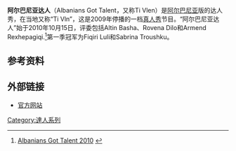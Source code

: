 {{Infobox television
| show_name            = 阿尔巴尼亚达人
| image                = 
| country              = 阿尔巴尼亚
| caption              = 
| format               = [[达人秀|达人秀]]
| runtime              = 30 – 150分钟
| picture_format       = [[1080i|1080i]] ([[16:9|16:9]] [[HDTV|HDTV]])
| creator              = [[西蒙·高維爾|西蒙·高維爾]]
| presenter            = Albana Osmani、Benet Kaci
| judges               = Altin Basha、Rovena Dilo、Armend Rexhepagiqi
| channel              = [[Top_Channel|Top Channel]]
| first_aired          = {{start date|2010|08|25|df=y}}
| last_aired           = 2010年10月27日
| num_episodes         = 10
| num_series           = 1
| producer             = 
}}
'''阿尔巴尼亚达人'''（Albanians Got Talent，又称Ti Vlen）是[[阿尔巴尼亚|阿尔巴尼亚]]版的达人秀，在当地又称“Ti Vln”，这是2009年停播的一档[[真人秀|真人秀]]节目。“阿尔巴尼亚达人”始于2010年10月15日，评委包括Altin Basha、Rovena Dilo和Armend Rexhepagiqi.<ref>[http://top-channel.tv/tivlen/ Albanians Got Talent 2010] {{webarchive|url=https://web.archive.org/web/20100910231545/http://top-channel.tv/tivlen/ |date=2010-09-10 }}</ref>第一季冠军为Fiqiri Luli和Sabrina Troushku。

==参考资料==
{{reflist}}

==外部链接==
* [https://web.archive.org/web/20100910231545/http://top-channel.tv/tivlen/ 官方网站]

{{Got Talent}}

[[Category:達人系列|Category:達人系列]]